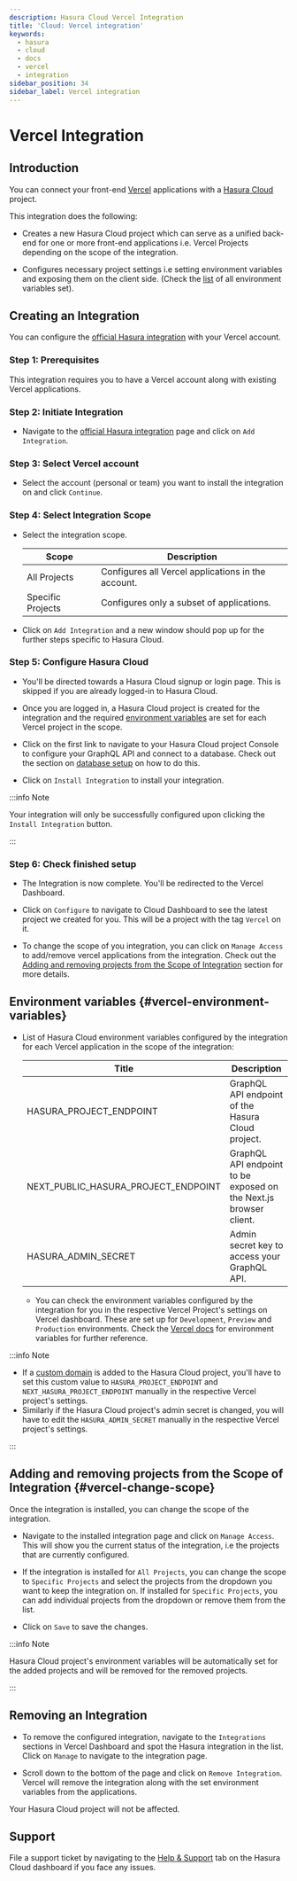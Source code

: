 ```yaml
---
description: Hasura Cloud Vercel Integration
title: 'Cloud: Vercel integration'
keywords:
  - hasura
  - cloud
  - docs
  - vercel
  - integration
sidebar_position: 34
sidebar_label: Vercel integration
---
```



# Vercel Integration

<ProductBadge free standard pro ee />

## Introduction

You can connect your front-end [Vercel](https://vercel.com/dashboard) applications with a
[Hasura Cloud](https://cloud.hasura.io/) project.

This integration does the following:

- Creates a new Hasura Cloud project which can serve as a unified back-end for one or more front-end applications i.e.
  Vercel Projects depending on the scope of the integration.

- Configures necessary project settings i.e setting environment variables and exposing them on the client side. (Check
  the [list](#vercel-environment-variables) of all environment variables set).

  <Thumbnail src="/img/projects/integrations/vercel/hasura-vercel.png" alt="Hasura Vercel Integration" width="1146px" />

## Creating an Integration

You can configure the [official Hasura integration](https://vercel.com/integrations/hasura) with your Vercel account.

<Thumbnail
  src="/img/projects/integrations/vercel/hasura-vercel-integration.png"
  alt="Hasura Official Integration page"
  width="1146px"
/>

### Step 1: Prerequisites

This integration requires you to have a Vercel account along with existing Vercel applications.

### Step 2: Initiate Integration

- Navigate to the [official Hasura integration](https://vercel.com/integrations/hasura-v1) page and click on
  `Add Integration`.

  <Thumbnail
    src="/img/projects/integrations/vercel/add-integration-button.png"
    alt="Add Integration Button"
    width="1146px"
  />

### Step 3: Select Vercel account

- Select the account (personal or team) you want to install the integration on and click `Continue`.

  <Thumbnail
    src="/img/projects/integrations/vercel/vercel-account-scope.png"
    alt="Vercel Account Scope"
    width="400px"
  />

### Step 4: Select Integration Scope

- Select the integration scope.

  | Scope             | Description                                        |
  | ----------------- | -------------------------------------------------- |
  | All Projects      | Configures all Vercel applications in the account. |
  | Specific Projects | Configures only a subset of applications.          |

  <Thumbnail
    src="/img/projects/integrations/vercel/selected-projects.png"
    alt="Vercel selected projects"
    width="400px"
  />

- Click on `Add Integration` and a new window should pop up for the further steps specific to Hasura Cloud.

### Step 5: Configure Hasura Cloud

- You'll be directed towards a Hasura Cloud signup or login page. This is skipped if you are already logged-in to Hasura
  Cloud.

- Once you are logged in, a Hasura Cloud project is created for the integration and the required
  [environment variables](#vercel-environment-variables) are set for each Vercel project in the scope.

  <Thumbnail src="/img/projects/integrations/vercel/setup-progress.png" alt="Setup Progress" width="600px" />

- Click on the first link to navigate to your Hasura Cloud project Console to configure your GraphQL API and connect to
  a database. Check out the section on [database setup](/hasura-cloud/projects/create.mdx#cloud-projects-db-setup) on
  how to do this.

  <Thumbnail src="/img/projects/integrations/vercel/visit-console.png" alt="Visit Console Button" width="600px" />

- Click on `Install Integration` to install your integration.

  <Thumbnail src="/img/projects/integrations/vercel/install-integration.png" alt="Finish Setup Button" width="600px" />

:::info Note

Your integration will only be successfully configured upon clicking the `Install Integration` button.

:::

### Step 6: Check finished setup

- The Integration is now complete. You'll be redirected to the Vercel Dashboard.

  <Thumbnail
    src="/img/projects/integrations/vercel/integration-complete.png"
    alt="Integration Complete"
    width="1146px"
  />

- Click on `Configure` to navigate to Cloud Dashboard to see the latest project we created for you. This will be a
  project with the tag `Vercel` on it.

  <Thumbnail src="/img/projects/integrations/vercel/vercel-tag-project.png" alt="Integration Complete" width="1146px" />

- To change the scope of you integration, you can click on `Manage Access` to add/remove vercel applications from the
  integration. Check out the [Adding and removing projects from the Scope of Integration](#vercel-change-scope) section
  for more details.

## Environment variables {#vercel-environment-variables}

- List of Hasura Cloud environment variables configured by the integration for each Vercel application in the scope of
  the integration:

  | Title                               | Description                                                       |
  | ----------------------------------- | ----------------------------------------------------------------- |
  | HASURA_PROJECT_ENDPOINT             | GraphQL API endpoint of the Hasura Cloud project.                 |
  | NEXT_PUBLIC_HASURA_PROJECT_ENDPOINT | GraphQL API endpoint to be exposed on the Next.js browser client. |
  | HASURA_ADMIN_SECRET                 | Admin secret key to access your GraphQL API.                      |

  - You can check the environment variables configured by the integration for you in the respective Vercel Project's
    settings on Vercel dashboard. These are set up for `Development`, `Preview` and `Production` environments. Check the
    [Vercel docs](https://vercel.com/docs/concepts/projects/environment-variables) for environment variables for further
    reference.

    <Thumbnail
      src="/img/projects/integrations/vercel/environment-variables.png"
      alt="Environment variables"
      width="1146px"
    />

:::info Note

- If a [custom domain](/hasura-cloud/domains.mdx) is added to the Hasura Cloud project, you'll have to set this
  custom value to `HASURA_PROJECT_ENDPOINT` and `NEXT_HASURA_PROJECT_ENDPOINT` manually in the respective Vercel
  project's settings.
- Similarly if the Hasura Cloud project's admin secret is changed, you will have to edit the `HASURA_ADMIN_SECRET`
  manually in the respective Vercel project's settings.

:::

## Adding and removing projects from the Scope of Integration {#vercel-change-scope}

Once the integration is installed, you can change the scope of the integration.

- Navigate to the installed integration page and click on `Manage Access`. This will show you the current status of the
  integration, i.e the projects that are currently configured.

  <Thumbnail
    src="/img/projects/integrations/vercel/manage-access-button.png"
    alt="Manage Access Button"
    width="1146px"
  />

- If the integration is installed for `All Projects`, you can change the scope to `Specific Projects` and select the
  projects from the dropdown you want to keep the integration on. If installed for `Specific Projects`, you can add
  individual projects from the dropdown or remove them from the list.

  <Thumbnail
    src="/img/projects/integrations/vercel/manage-access-projects.png"
    alt="Manage Access For Projects"
    width="400px"
  />

- Click on `Save` to save the changes.

:::info Note

Hasura Cloud project's environment variables will be automatically set for the added projects and will be removed for
the removed projects.

:::

## Removing an Integration

- To remove the configured integration, navigate to the `Integrations` sections in Vercel Dashboard and spot the Hasura
  integration in the list. Click on `Manage` to navigate to the integration page.

  <Thumbnail src="/img/projects/integrations/vercel/integration-tab.png" alt="Vercel Integration Tab" width="1146px" />

- Scroll down to the bottom of the page and click on `Remove Integration`. Vercel will remove the integration along with
  the set environment variables from the applications.

  <Thumbnail
    src="/img/projects/integrations/vercel/remove-integration.png"
    alt="Remove Vercel Integration"
    width="1146px"
  />

Your Hasura Cloud project will not be affected.

## Support

File a support ticket by navigating to the [Help & Support](https://cloud.hasura.io/support/create-ticket) tab on the
Hasura Cloud dashboard if you face any issues.
